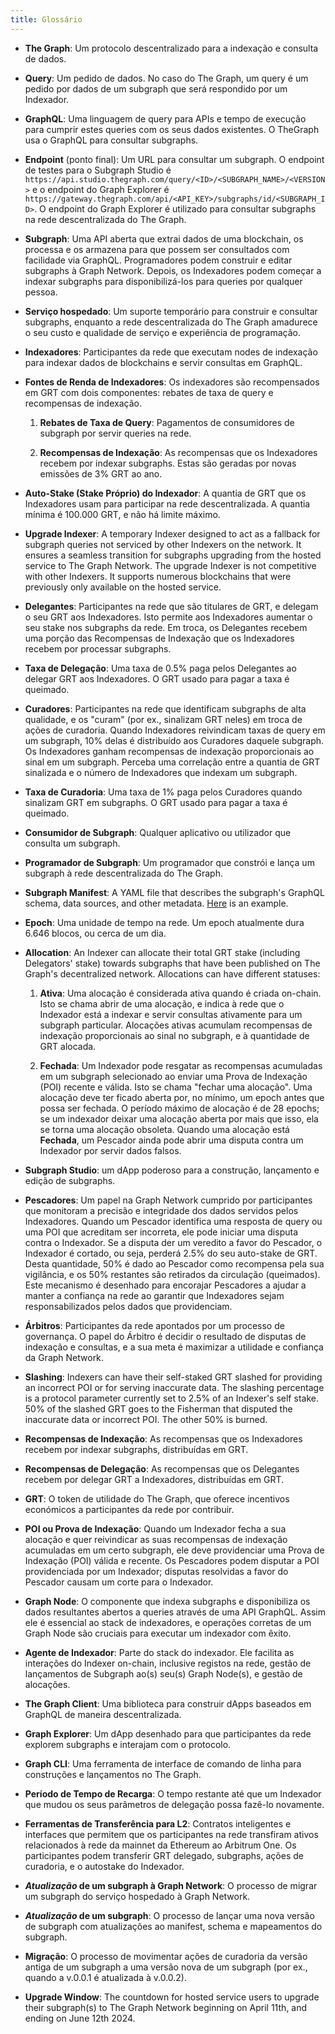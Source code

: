 ```yaml
---
title: Glossário
---
```


- **The Graph**: Um protocolo descentralizado para a indexação e consulta de dados.

- **Query**: Um pedido de dados. No caso do The Graph, um query é um pedido por dados de um subgraph que será respondido por um Indexador.

- **GraphQL**: Uma linguagem de query para APIs e tempo de execução para cumprir estes queries com os seus dados existentes. O TheGraph usa o GraphQL para consultar subgraphs.

- **Endpoint** (ponto final): Um URL para consultar um subgraph. O endpoint de testes para o Subgraph Studio é `https://api.studio.thegraph.com/query/<ID>/<SUBGRAPH_NAME>/<VERSION>` e o endpoint do Graph Explorer é `https://gateway.thegraph.com/api/<API_KEY>/subgraphs/id/<SUBGRAPH_ID>`. O endpoint do Graph Explorer é utilizado para consultar subgraphs na rede descentralizada do The Graph.

- **Subgraph**: Uma API aberta que extrai dados de uma blockchain, os processa e os armazena para que possem ser consultados com facilidade via GraphQL. Programadores podem construir e editar subgraphs à Graph Network. Depois, os Indexadores podem começar a indexar subgraphs para disponibilizá-los para queries por qualquer pessoa.

- **Serviço hospedado**: Um suporte temporário para construir e consultar subgraphs, enquanto a rede descentralizada do The Graph amadurece o seu custo e qualidade de serviço e experiência de programação.

- **Indexadores**: Participantes da rede que executam nodes de indexação para indexar dados de blockchains e servir consultas em GraphQL.

- **Fontes de Renda de Indexadores**: Os indexadores são recompensados em GRT com dois componentes: rebates de taxa de query e recompensas de indexação.

  1. **Rebates de Taxa de Query**: Pagamentos de consumidores de subgraph por servir queries na rede.

  2. **Recompensas de Indexação**: As recompensas que os Indexadores recebem por indexar subgraphs. Estas são geradas por novas emissões de 3% GRT ao ano.

- **Auto-Stake (Stake Próprio) do Indexador**: A quantia de GRT que os Indexadores usam para participar na rede descentralizada. A quantia mínima é 100.000 GRT, e não há limite máximo.

- **Upgrade Indexer**: A temporary Indexer designed to act as a fallback for subgraph queries not serviced by other Indexers on the network. It ensures a seamless transition for subgraphs upgrading from the hosted service to The Graph Network. The upgrade Indexer is not competitive with other Indexers. It supports numerous blockchains that were previously only available on the hosted service.

- **Delegantes**: Participantes na rede que são titulares de GRT, e delegam o seu GRT aos Indexadores. Isto permite aos Indexadores aumentar o seu stake nos subgraphs da rede. Em troca, os Delegantes recebem uma porção das Recompensas de Indexação que os Indexadores recebem por processar subgraphs.

- **Taxa de Delegação**: Uma taxa de 0.5% paga pelos Delegantes ao delegar GRT aos Indexadores. O GRT usado para pagar a taxa é queimado.

- **Curadores**: Participantes na rede que identificam subgraphs de alta qualidade, e os "curam" (por ex., sinalizam GRT neles) em troca de ações de curadoria. Quando Indexadores reivindicam taxas de query em um subgraph, 10% delas é distribuído aos Curadores daquele subgraph. Os Indexadores ganham recompensas de indexação proporcionais ao sinal em um subgraph. Perceba uma correlação entre a quantia de GRT sinalizada e o número de Indexadores que indexam um subgraph.

- **Taxa de Curadoria**: Uma taxa de 1% paga pelos Curadores quando sinalizam GRT em subgraphs. O GRT usado para pagar a taxa é queimado.

- **Consumidor de Subgraph**: Qualquer aplicativo ou utilizador que consulta um subgraph.

- **Programador de Subgraph**: Um programador que constrói e lança um subgraph à rede descentralizada do The Graph.

- **Subgraph Manifest**: A YAML file that describes the subgraph's GraphQL schema, data sources, and other metadata. [Here](https://github.com/graphprotocol/example-subgraph/blob/master/subgraph.yaml) is an example.

- **Epoch**: Uma unidade de tempo na rede. Um epoch atualmente dura 6.646 blocos, ou cerca de um dia.

- **Allocation**: An Indexer can allocate their total GRT stake (including Delegators' stake) towards subgraphs that have been published on The Graph's decentralized network. Allocations can have different statuses:

  1. **Ativa**: Uma alocação é considerada ativa quando é criada on-chain. Isto se chama abrir de uma alocação, e indica à rede que o Indexador está a indexar e servir consultas ativamente para um subgraph particular. Alocações ativas acumulam recompensas de indexação proporcionais ao sinal no subgraph, e à quantidade de GRT alocada.

  2. **Fechada**: Um Indexador pode resgatar as recompensas acumuladas em um subgraph selecionado ao enviar uma Prova de Indexação (POI) recente e válida. Isto se chama "fechar uma alocação". Uma alocação deve ter ficado aberta por, no mínimo, um epoch antes que possa ser fechada. O período máximo de alocação é de 28 epochs; se um indexador deixar uma alocação aberta por mais que isso, ela se torna uma alocação obsoleta. Quando uma alocação está **Fechada**, um Pescador ainda pode abrir uma disputa contra um Indexador por servir dados falsos.

- **Subgraph Studio**: um dApp poderoso para a construção, lançamento e edição de subgraphs.

- **Pescadores**: Um papel na Graph Network cumprido por participantes que monitoram a precisão e integridade dos dados servidos pelos Indexadores. Quando um Pescador identifica uma resposta de query ou uma POI que acreditam ser incorreta, ele pode iniciar uma disputa contra o Indexador. Se a disputa der um veredito a favor do Pescador, o Indexador é cortado, ou seja, perderá 2.5% do seu auto-stake de GRT. Desta quantidade, 50% é dado ao Pescador como recompensa pela sua vigilância, e os 50% restantes são retirados da circulação (queimados). Este mecanismo é desenhado para encorajar Pescadores a ajudar a manter a confiança na rede ao garantir que Indexadores sejam responsabilizados pelos dados que providenciam.

- **Árbitros**: Participantes da rede apontados por um processo de governança. O papel do Árbitro é decidir o resultado de disputas de indexação e consultas, e a sua meta é maximizar a utilidade e confiança da Graph Network.

- **Slashing**: Indexers can have their self-staked GRT slashed for providing an incorrect POI or for serving inaccurate data. The slashing percentage is a protocol parameter currently set to 2.5% of an Indexer's self stake. 50% of the slashed GRT goes to the Fisherman that disputed the inaccurate data or incorrect POI. The other 50% is burned.

- **Recompensas de Indexação**: As recompensas que os Indexadores recebem por indexar subgraphs, distribuídas em GRT.

- **Recompensas de Delegação**: As recompensas que os Delegantes recebem por delegar GRT a Indexadores, distribuídas em GRT.

- **GRT**: O token de utilidade do The Graph, que oferece incentivos económicos a participantes da rede por contribuir.

- **POI ou Prova de Indexação**: Quando um Indexador fecha a sua alocação e quer reivindicar as suas recompensas de indexação acumuladas em um certo subgraph, ele deve providenciar uma Prova de Indexação (POI) válida e recente. Os Pescadores podem disputar a POI providenciada por um Indexador; disputas resolvidas a favor do Pescador causam um corte para o Indexador.

- **Graph Node**: O componente que indexa subgraphs e disponibiliza os dados resultantes abertos a queries através de uma API GraphQL. Assim ele é essencial ao stack de indexadores, e operações corretas de um Graph Node são cruciais para executar um indexador com êxito.

- **Agente de Indexador**: Parte do stack do indexador. Ele facilita as interações do Indexer on-chain, inclusive registos na rede, gestão de lançamentos de Subgraph ao(s) seu(s) Graph Node(s), e gestão de alocações.

- **The Graph Client**: Uma biblioteca para construir dApps baseados em GraphQL de maneira descentralizada.

- **Graph Explorer**: Um dApp desenhado para que participantes da rede explorem subgraphs e interajam com o protocolo.

- **Graph CLI**: Uma ferramenta de interface de comando de linha para construções e lançamentos no The Graph.

- **Período de Tempo de Recarga**: O tempo restante até que um Indexador que mudou os seus parâmetros de delegação possa fazê-lo novamente.

- **Ferramentas de Transferência para L2**: Contratos inteligentes e interfaces que permitem que os participantes na rede transfiram ativos relacionados à rede da mainnet da Ethereum ao Arbitrum One. Os participantes podem transferir GRT delegado, subgraphs, ações de curadoria, e o autostake do Indexador.

- **_Atualização_ de um subgraph à Graph Network**: O processo de migrar um subgraph do serviço hospedado à Graph Network.

- **_Atualização_ de um subgraph**: O processo de lançar uma nova versão de subgraph com atualizações ao manifest, schema e mapeamentos do subgraph.

- **Migração**: O processo de movimentar ações de curadoria da versão antiga de um subgraph a uma versão nova de um subgraph (por ex., quando a v.0.0.1 é atualizada à v.0.0.2).

- **Upgrade Window**: The countdown for hosted service users to upgrade their subgraph(s) to The Graph Network beginning on April 11th, and ending on June 12th 2024.
